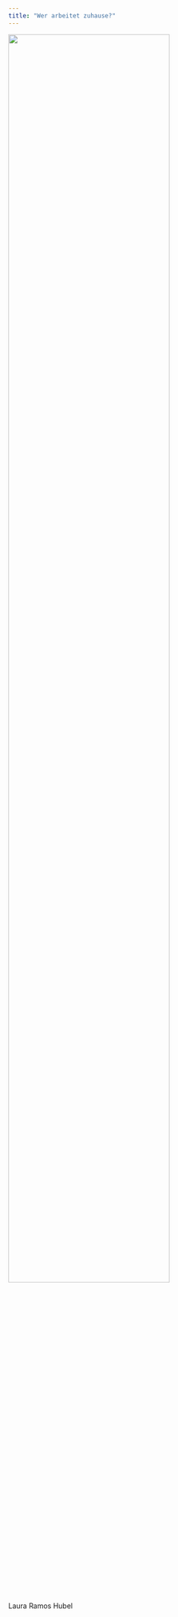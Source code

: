 ```yaml
---
title: "Wer arbeitet zuhause?"
---
```


::: {#fig-gr}
![](assets/LauraRamosHubel.png){width=80%}

Laura Ramos Hubel

:::


